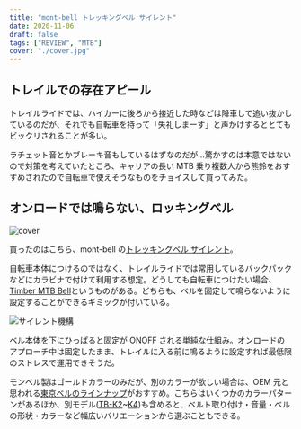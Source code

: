 ```yaml
---
title: "mont-bell トレッキングベル サイレント"
date: 2020-11-06
draft: false
tags: ["REVIEW", "MTB"]
cover: "./cover.jpg"
---
```


## トレイルでの存在アピール

トレイルライドでは、ハイカーに後ろから接近した時などは降車して追い抜かしているのだが、それでも自転車を持って「失礼しまーす」と声かけするととてもビックリされることが多い。

ラチェット音とかブレーキ音もしているはずなのだが…驚かすのは本意ではないので対策を考えていたところ、キャリアの長い MTB 乗り複数人から熊鈴をおすすめされたので自転車で使えそうなものをチョイスして買ってみた。

## オンロードでは鳴らない、ロッキングベル

![cover](./cover.jpg)

買ったのはこちら、mont-bell の[トレッキングベル サイレント](https://webshop.montbell.jp/goods/disp.php?product_id=1124447)。

自転車本体につけるのではなく、トレイルライドでは常用しているバックパックなどにカラビナで付けて利用する想定。どうしても自転車につけたい場合、[Timber MTB Bell](https://www.amazon.co.jp/dp/B01G810KEK/?tag=gensobunya-22)というものがある。どちらも、ベルを固定して鳴らないように設定することができるギミックが付いている。

![サイレント機構](./system.jpg)

ベル本体を下にひっぱると固定が ONOFF される単純な仕組み。オンロードのアプローチ中は固定したまま、トレイルに入る前に鳴るように設定すれば最低限のストレスで運用できそうだ。

モンベル製はゴールドカラーのみだが、別のカラーが欲しい場合は、OEM 元と思われる[東京ベルのラインナップ](http://www.tokyobell.co.jp/item_list22.html)がおすすめ。こちらはいくつかのカラーパターンがあるほか、別モデル([TB-K2](https://amzn.to/328skXV)~[K4](https://amzn.to/3oRrit1))も含めると、ベルト取り付け・音量・ベルの形状・カラーなど幅広いバリエーションから選ぶこともできる。

<linkBox
  isAmazonLink
  url="https://www.amazon.co.jp/dp/B00CXHBQH4/?tag=gensobunya-22"
/>

